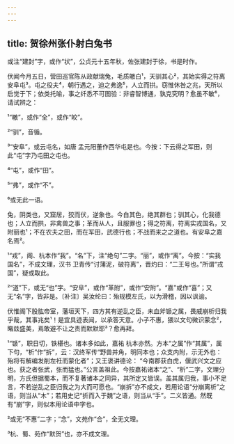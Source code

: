 ```yaml
---
---
---
```

title: 贺徐州张仆射白兔书
---







或注“建封”字，或作“状”，公贞元十五年秋，佐张建封于徐，书是时作。

伏闻今月五日，营田巡官陈从政献瑞兔，毛质皦白¹，天驯其心²，其始实得之符离 安阜屯³。屯之役夫⁴，朝行遇之，迫之弗逸⁵，人立而拱。窃惟休咎之兆，天所以启觉于下；依类托喻，事之纤悉不可图验：非睿智博通，孰克究明？愈虽不敏⁶，请试辨之：

¹“皦”，或作“全”，或作“皎”。

²“驯”，音循。

³“安阜”，或云屯名，如唐 孟元阳董作西华屯是也。今按：下云得之军田，则此“屯”字乃屯田之屯也。

⁴“屯”，或作“田”。

⁵“弗”，或作“不”。

⁶或无此一语。

兔，阴类也，又窟居，狡而伏，逆象也。今白其色，绝其群也；驯其心，化我德也；人立而拱，非禽兽之事；革而从人，且服罪也；得之符离，符离实戎国名，又附丽也¹；不在农夫之田，而在军田，武德行也；不战而来之之道也。有安阜之嘉名焉²。

¹“戎”，阁、杭本作“我”。“名”下，注“绝句”二字。“丽”，或作“离”。今按：“实我国名”，不成文理，汉书 卫青传“讨蒲泥，破符离”，晋灼曰：“二王号也。”所谓“戎国”，疑或取此。

²“道”下，或无“也”字。“安阜”，或作“革附”，或作“安附”。“嘉”或作“喜”；又无“名”字，皆非是。〔补注〕吴汝纶曰：殆规模左氏，以为滑稽，因以讽谕。

伏惟阁下股肱帝室，藩垣天下，四方其有逆乱之臣，未血斧锧之属，畏威崩析归我乎哉，其事兆矣¹！是宜具迹表闻，以承答天意。小子不惠，猥以文句微识蒙念²，睹兹盛美，焉敢避不让之责而默默耶³？愈再拜。

¹“锧”，职日切，铁椹也。诸本多如此，嘉祐 杭本亦然。方本“之属”作“其属”，属下句，“析”作“拆”，云：汉终军传“野兽并角，明同本也；众支内附，示无外也：殆将有解编发削左衽而蒙化者”；又王褒讲德论： “今南郡获白虎，偃武兴文之应也。获之者张武，张而猛也。”公言盖祖此。今按嘉祐诸本“之”、“析”二字，文理分明，方氏但据蜀本，而不复著诸本之同异，其所定又皆误。盖其属归我，事小不足言，不若逆乱之臣归我之为大而可愿也。“崩拆”亦不成文，若用论语“分崩离析”之语，则当从“木”；若用史记“折而入于魏”之语，则当从“手”。二义皆通。然既有“崩”字，则似本用论语中字也。

²或无“不惠”二字；“念”，文苑作“合”，全无文理。

³杭、蜀、苑作“默贺”也，亦不成文理。